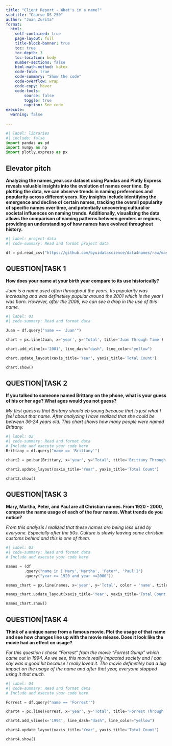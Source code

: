 ```yaml
---
title: "Client Report - What's in a name?"
subtitle: "Course DS 250"
author: "Juan Zurita"
format:
  html:
    self-contained: true
    page-layout: full
    title-block-banner: true
    toc: true
    toc-depth: 3
    toc-location: body
    number-sections: false
    html-math-method: katex
    code-fold: true
    code-summary: "Show the code"
    code-overflow: wrap
    code-copy: hover
    code-tools:
        source: false
        toggle: true
        caption: See code
execute: 
  warning: false
    
---
```


```python
#| label: libraries
#| include: false
import pandas as pd
import numpy as np
import plotly.express as px
```


## Elevator pitch

__Analyzing the names_year.csv dataset using Pandas and Plotly Express reveals valuable insights into the evolution of names over time. By plotting the data, we can observe trends in naming preferences and popularity across different years. Key insights include identifying the emergence and decline of certain names, tracking the overall popularity of specific names over time, and potentially uncovering cultural or societal influences on naming trends. Additionally, visualizing the data allows the comparison of naming patterns between genders or regions, providing an understanding of how names have evolved throughout history.__

```python
#| label: project-data
#| code-summary: Read and format project data

df = pd.read_csv("https://github.com/byuidatascience/data4names/raw/master/data-raw/names_year/names_year.csv")
```



## QUESTION|TASK 1

__How does your name at your birth year compare to its use historically?__

_Juan is a name used often throughout the years. Its popularity was increasing and was definetiley pupular around the 2001 which is the year I was born. However, after the 2006, we can see a drop in the use of this name._

```python
#| label: Q1
#| code-summary: Read and format data

Juan = df.query("name == 'Juan'")

chart = px.line(Juan, x='year', y='Total', title='Juan Through Time')

chart.add_vline(x='2001', line_dash="dash", line_color="yellow")

chart.update_layout(xaxis_title='Year', yaxis_title='Total Count')

chart.show()

```



## QUESTION|TASK 2

__If you talked to someone named Brittany on the phone, what is your guess of his or her age? What ages would you not guess?__

_My first guess is that Brittany should eb young because that is just what I feel about that name. After analyzing I have realized that she could be between 36-24 years old. This chart shows how many people were named Brittany._

```python
#| label: Q2
#| code-summary: Read and format data
# Include and execute your code here
Brittany = df.query("name == 'Brittany'")

chart2 = px.bar(Brittany, x='year', y='Total', title='Brittany Through Time')

chart2.update_layout(xaxis_title='Year', yaxis_title='Total Count')

chart2.show()

```



## QUESTION|TASK 3

__Mary, Martha, Peter, and Paul are all Christian names. From 1920 - 2000, compare the name usage of each of the four names. What trends do you notice?__

_From this analysis I realized that these names are being less used by everyone. Especially after the 50s. Culture is slowly leaving some christian customs behind and this is one of them._

```python
#| label: Q3
#| code-summary: Read and format data
# Include and execute your code here

names = (df
        .query("name in ['Mary','Martha', 'Peter', 'Paul']")
        .query("year >= 1920 and year <=2000"))

names_chart = px.line(names, x='year', y='Total', color = 'name', title='Mary, Martha, Peter and Paul Through Time')

names_chart.update_layout(xaxis_title='Year', yaxis_title='Total Count', legend_title=' ')

names_chart.show()

```



## QUESTION|TASK 4

__Think of a unique name from a famous movie. Plot the usage of that name and see how changes line up with the movie release. Does it look like the movie had an effect on usage?__

_For this question I chose "Forrest" from the movie "Forrest Gump" which came out in 1994. As we see, this movie really impacted society and I can say was a good hit because I really loved it. The movie definetiley had a big impact on the usage of the name and after that year, everyone stopped using it that much._

```python
#| label: Q4
#| code-summary: Read and format data
# Include and execute your code here

Forrest = df.query("name == 'Forrest'")

chart4 = px.line(Forrest, x='year', y='Total', title='Forrest Through Time')

chart4.add_vline(x='1994', line_dash="dash", line_color="yellow")

chart4.update_layout(xaxis_title='Year', yaxis_title='Total Count')

chart4.show()

```
